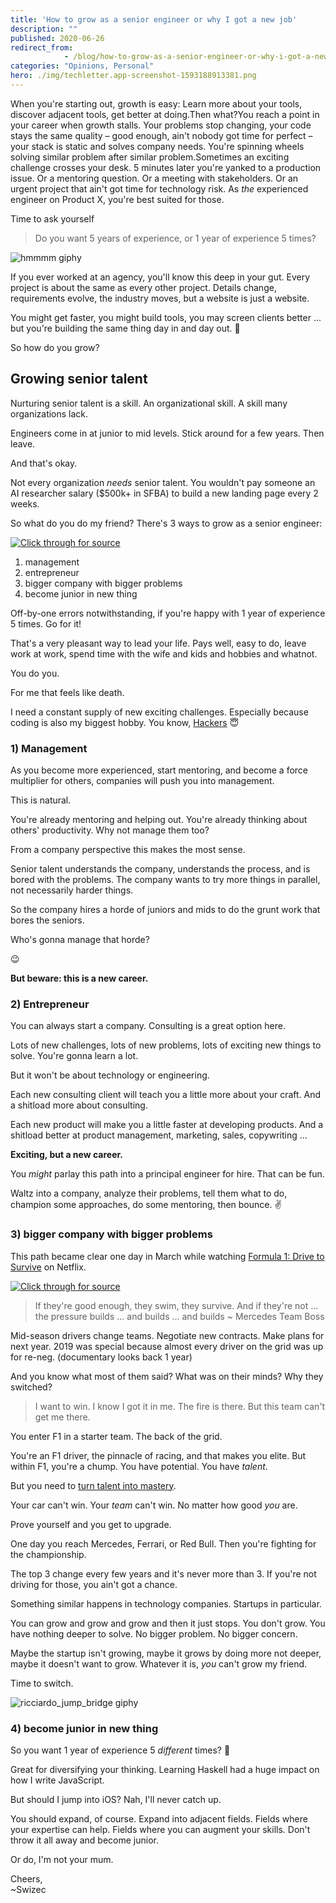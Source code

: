 ```yaml
---
title: 'How to grow as a senior engineer or why I got a new job'
description: ""
published: 2020-06-26
redirect_from: 
            - /blog/how-to-grow-as-a-senior-engineer-or-why-i-got-a-new-job/swizec/9438
categories: "Opinions, Personal"
hero: ./img/techletter.app-screenshot-1593188913381.png
---
```

When you&#x27;re starting out, growth is easy: Learn more about your tools, discover adjacent tools, get better at doing.Then what?You reach a point in your career when growth stalls. Your problems stop changing, your code stays the same quality – good enough, ain&#x27;t nobody got time for perfect – your stack is static and solves company needs. You&#x27;re spinning wheels solving similar problem after similar problem.Sometimes an exciting challenge crosses your desk. 5 minutes later you&#x27;re yanked to a production issue. Or a mentoring question. Or a meeting with stakeholders. Or an urgent project that ain&#x27;t got time for technology risk. As _the_ experienced engineer on Product X, you&#x27;re best suited for those.



Time to ask yourself



> Do you want 5 years of experience, or 1 year of experience 5 times?



![hmmmm giphy](./img/media-y3QOvy7xxMwKI-giphy.gif)



If you ever worked at an agency, you&#x27;ll know this deep in your gut. Every project is about the same as every other project. Details change, requirements evolve, the industry moves, but a website is just a website.



You might get faster, you might build tools, you may screen clients better ... but you&#x27;re building the same thing day in and day out. 🥱



So how do you grow?



## Growing senior talent



Nurturing senior talent is a skill. An organizational skill. A skill many organizations lack.



Engineers come in at junior to mid levels. Stick around for a few years. Then leave.



And that&#x27;s okay.



Not every organization _needs_ senior talent. You wouldn&#x27;t pay someone an AI researcher salary ($500k+ in SFBA) to build a new landing page every 2 weeks.



So what do you do my friend? There&#x27;s 3 ways to grow as a senior engineer:





[![Click through for source](./img/techletter.app-screenshot-1593188913381.png)](https://twitter.com/Swizec/status/1275829781259358213)





1. management
2. entrepreneur
3. bigger company with bigger problems
4. become junior in new thing



Off-by-one errors notwithstanding, if you&#x27;re happy with 1 year of experience 5 times. Go for it!



That&#x27;s a very pleasant way to lead your life. Pays well, easy to do, leave work at work, spend time with the wife and kids and hobbies and whatnot.



You do you.



For me that feels like death.



I need a constant supply of new exciting challenges. Especially because coding is also my biggest hobby. You know, [Hackers](https://swizec.com/blog/hackers/swizec/9435) 😇



### 1) Management



As you become more experienced, start mentoring, and become a force multiplier for others, companies will push you into management.



This is natural.



You&#x27;re already mentoring and helping out. You&#x27;re already thinking about others&#x27; productivity. Why not manage them too?



From a company perspective this makes the most sense.



Senior talent understands the company, understands the process, and is bored with the problems. The company wants to try more things in parallel, not necessarily harder things.



So the company hires a horde of juniors and mids to do the grunt work that bores the seniors.



Who&#x27;s gonna manage that horde?



😉



**But beware: this is a new career.**



### 2) Entrepreneur



You can always start a company. Consulting is a great option here.



Lots of new challenges, lots of new problems, lots of exciting new things to solve. You&#x27;re gonna learn a lot.



But it won&#x27;t be about technology or engineering.



Each new consulting client will teach you a little more about your craft. And a shitload more about consulting.



Each new product will make you a little faster at developing products. And a shitload better at product management, marketing, sales, copywriting ...



**Exciting, but a new career.**



You _might_ parlay this path into a principal engineer for hire. That can be fun.



Waltz into a company, analyze their problems, tell them what to do, champion some approaches, do some mentoring, then bounce. ✌️



### 3) bigger company with bigger problems



This path became clear one day in March while watching [Formula 1: Drive to Survive](https://en.wikipedia.org/wiki/Formula_1:_Drive_to_Survive) on Netflix.





[![Click through for source](./img/techletter.app-screenshot-1593188915380.png)](https://www.youtube.com/watch?v=OEY3Q43aE_c)





> If they&#x27;re good enough, they swim, they survive. And if they&#x27;re not ... the pressure builds ... and builds ... and builds ~ Mercedes Team Boss



Mid-season drivers change teams. Negotiate new contracts. Make plans for next year. 2019 was special because almost every driver on the grid was up for re-neg. (documentary looks back 1 year)



And you know what most of them said? What was on their minds? Why they switched?



> I want to win. I know I got it in me. The fire is there. But this team can&#x27;t get me there.



You enter F1 in a starter team. The back of the grid.



You&#x27;re an F1 driver, the pinnacle of racing, and that makes you elite. But within F1, you&#x27;re a chump. You have potential. You have _talent_.



But you need to [turn talent into mastery](https://swizec.com/blog/what-makes-you-a-true-master/swizec/9247).



Your car can&#x27;t win. Your _team_ can&#x27;t win. No matter how good _you_ are.



Prove yourself and you get to upgrade.



One day you reach Mercedes, Ferrari, or Red Bull. Then you&#x27;re fighting for the championship.



The top 3 change every few years and it&#x27;s never more than 3. If you&#x27;re not driving for those, you ain&#x27;t got a chance.



Something similar happens in technology companies. Startups in particular.



You can grow and grow and grow and then it just stops. You don&#x27;t grow. You have nothing deeper to solve. No bigger problem. No bigger concern.



Maybe the startup isn&#x27;t growing, maybe it grows by doing more not deeper, maybe it doesn&#x27;t want to grow. Whatever it is, _you_ can&#x27;t grow my friend.



Time to switch.



![ricciardo_jump_bridge giphy](./img/media-oQtHOjlaueMlW-giphy.gif)



### 4) become junior in new thing



So you want 1 year of experience 5 _different_ times? 🤨



Great for diversifying your thinking. Learning Haskell had a huge impact on how I write JavaScript.



But should I jump into iOS? Nah, I&#x27;ll never catch up.



You should expand, of course. Expand into adjacent fields. Fields where your expertise can help. Fields where you can augment your skills. Don&#x27;t throw it all away and become junior.



Or do, I&#x27;m not your mum.



Cheers,  
~Swizec